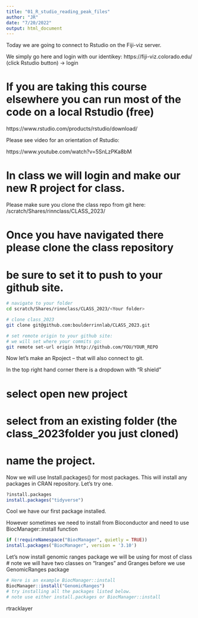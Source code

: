 ```yaml
---
title: "01_R_studio_reading_peak_files"
author: "JR"
date: "7/20/2022"
output: html_document
---
```


Today we are going to connect to Rstudio on the Fiji-viz server.

We simply go here and login with our identikey:
https://fiji-viz.colorado.edu/
(click Rstudio button) -> login

# If you are taking this course elsewhere you can run most of the code on a local Rstudio (free)
https://www.rstudio.com/products/rstudio/download/


Please see video for an orientation of Rstudio:

https://www.youtube.com/watch?v=5SnLzPKa8bM

# In class we will login and make our new R project for class.

Please make sure you clone the class repo from git here:
/scratch/Shares/rinnclass/CLASS_2023/<Your folder>

# Once you have navigated there please clone the class repository 
# be sure to set it to push to your github site.


```bash
# navigate to your folder
cd scratch/Shares/rinnclass/CLASS_2023/<Your folder>

# clone class_2023
git clone git@github.com:boulderrinnlab/CLASS_2023.git

# set remote origin to your github site:
# we will set where your commits go:
git remote set-url origin http://github.com/YOU/YOUR_REPO

```

Now let's make an Rpoject -- that will also connect to git.

In the top right hand corner there is a dropdown with "R shield"

# select open new project
# select from an existing folder (the class_2023folder you just cloned)
# name the project.


Now we will use Install.packages() for most packages. This will install any packages in CRAN repository. Let's try one.

```R
?install.packages
install.packages("tidyverse")
```


Cool we have our first package installed.

However sometimes we need to install from Bioconductor and need to use BiocManager::install function

```R
if (!requireNamespace("BiocManager", quietly = TRUE))
install.packages("BiocManager", version = '3.10')
```

Let's now install genomic ranges package we will be using for most of class
# note we will have two classes on "Iranges" and Granges before we use GenomicRanges package

```R
# Here is an example BiocManager::install
BiocManager::install("GenomicRanges")
# try installing all the packages listed below.
# note use either install.packages or BiocManager::install

```


rtracklayer





